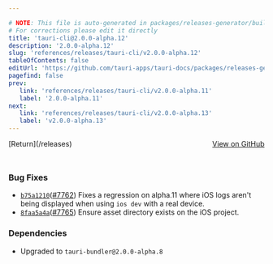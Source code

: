 ```yaml
---

# NOTE: This file is auto-generated in packages/releases-generator/build.ts
# For corrections please edit it directly
title: 'tauri-cli@2.0.0-alpha.12'
description: '2.0.0-alpha.12'
slug: 'references/releases/tauri-cli/v2.0.0-alpha.12'
tableOfContents: false
editUrl: 'https://github.com/tauri-apps/tauri-docs/packages/releases-generator/build.ts'
pagefind: false
prev:
   link: 'references/releases/tauri-cli/v2.0.0-alpha.11'
   label: '2.0.0-alpha.11'
next:
   link: 'references/releases/tauri-cli/v2.0.0-alpha.13'
   label: 'v2.0.0-alpha.13'
---
```


			

<ReleaseSidebar slug="references/releases/tauri-cli"  packageName="tauri-cli" />

<div style="margin-bottom:3rem; display: flex; justify-content: space-between; align-items: center"><span>[Return](/releases)</span><span><a href="https://github.com/tauri-apps/tauri/releases/tag/tauri-cli-v2.0.0-alpha.12">View on GitHub</a></span></div>

### Bug Fixes

- [`b75a1210`](https://www.github.com/tauri-apps/tauri/commit/b75a1210bed589187678861d7314ae6279bf7c87)([#7762](https://www.github.com/tauri-apps/tauri/pull/7762)) Fixes a regression on alpha.11 where iOS logs aren&#39;t being displayed when using `ios dev` with a real device.
- [`8faa5a4a`](https://www.github.com/tauri-apps/tauri/commit/8faa5a4a1238a44ca7b54d2084aaed553ac2a1ba)([#7765](https://www.github.com/tauri-apps/tauri/pull/7765)) Ensure asset directory exists on the iOS project.

### Dependencies

- Upgraded to `tauri-bundler@2.0.0-alpha.8`

